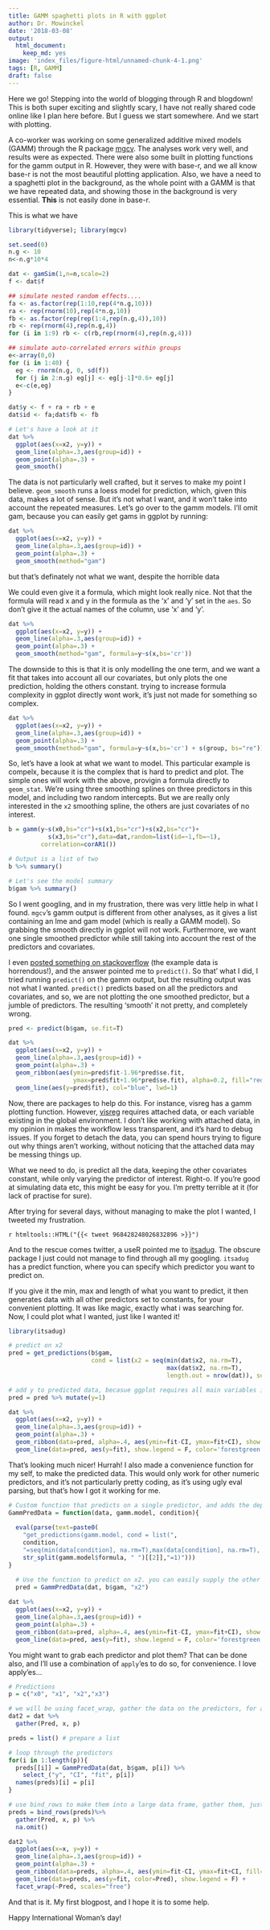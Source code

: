 ```yaml
---
title: GAMM spaghetti plots in R with ggplot
author: Dr. Mowinckel
date: '2018-03-08'
output:
  html_document:
    keep_md: yes
image: 'index_files/figure-html/unnamed-chunk-4-1.png'
tags: [R, GAMM]
draft: false
---
```



Here we go! Stepping into the world of blogging through R and blogdown! This is both super exciting and slightly scary, I have not really shared code online like I plan here before. But I guess we start somewhere. And we start with plotting.

A co-worker was working on some generalized additive mixed models (GAMM) through the R package [mgcv](https://cran.r-project.org/web/packages/mgcv/mgcv.pdf). The analyses work very well, and results were as expected. There were also some built in plotting functions for the gamm output in R. However, they were with base-r, and we all know base-r is not the most beautiful plotting application. Also, we have a need to a spaghetti plot in the background, as the whole point with a GAMM is that we have repeated data, and showing those in the background is very essential. **This** is not easily done in base-r.

This is what we have

```r
library(tidyverse); library(mgcv)

set.seed(0)
n.g <- 10
n<-n.g*10*4

dat <- gamSim(1,n=n,scale=2)
f <- dat$f

## simulate nested random effects....
fa <- as.factor(rep(1:10,rep(4*n.g,10)))
ra <- rep(rnorm(10),rep(4*n.g,10))
fb <- as.factor(rep(rep(1:4,rep(n.g,4)),10))
rb <- rep(rnorm(4),rep(n.g,4))
for (i in 1:9) rb <- c(rb,rep(rnorm(4),rep(n.g,4)))

## simulate auto-correlated errors within groups
e<-array(0,0)
for (i in 1:40) {
  eg <- rnorm(n.g, 0, sd(f))
  for (j in 2:n.g) eg[j] <- eg[j-1]*0.6+ eg[j]
  e<-c(e,eg)
}

dat$y <- f + ra + rb + e
dat$id <- fa;dat$fb <- fb
```

```r
# Let's have a look at it
dat %>% 
  ggplot(aes(x=x2, y=y)) + 
  geom_line(alpha=.3,aes(group=id)) + 
  geom_point(alpha=.3) +
  geom_smooth()

```

The data is not particularly well crafted, but it serves to make my point I believe. `geom_smooth` runs a loess model for prediction, which, given this data, makes a lot of sense. But it's not what I want, and it won't take into account the repeated measures. Let's go over to the gamm models. I'll omit gam, because you can easily get gams in ggplot by running:

```r
dat %>% 
  ggplot(aes(x=x2, y=y)) + 
  geom_line(alpha=.3,aes(group=id)) + 
  geom_point(alpha=.3) +
  geom_smooth(method="gam")
```

but that's definately not what we want, despite the horrible data

We could even give it a formula, which might look really nice. Not that the formula will read x and y in the formula as the 'x' and 'y' set in the `aes`. So don't give it the actual names of the column, use 'x' and 'y'.

```r
dat %>% 
  ggplot(aes(x=x2, y=y)) + 
  geom_line(alpha=.3,aes(group=id)) + 
  geom_point(alpha=.3) +
  geom_smooth(method="gam", formula=y~s(x,bs='cr'))
```

The downside to this is that it is only modelling the one term, and we want a fit that takes into account all our covariates, but only plots the one prediction, holding the others constant. trying to increase formula complexity in ggplot directly wont work, it's just not made for something so complex.


```r
dat %>% 
  ggplot(aes(x=x2, y=y)) + 
  geom_line(alpha=.3,aes(group=id)) + 
  geom_point(alpha=.3) +
  geom_smooth(method="gam", formula=y~s(x,bs='cr') + s(group, bs="re"))
```

So, let's have a look at what we want to model. This particular example is compelx, because it is the complex that is hard to predict and plot. The simple ones will work with the above, provigin a formula directly to `geom_stat`. We're using three smoothing splines on three predictors in this model, and including two random intercepts. But we are really only interested in the `x2` smoothing spline, the others are just covariates of no interest.

```r

b = gamm(y~s(x0,bs="cr")+s(x1,bs="cr")+s(x2,bs="cr")+
           s(x3,bs="cr"),data=dat,random=list(id=~1,fb=~1),
         correlation=corAR1())

# Output is a list of two
b %>% summary()

# Let's see the model summary
b$gam %>% summary()
```

So I went googling, and in my frustration, there was very little help in what I found. `mgcv`'s gamm output is different from other analyses, as it gives a list containing an lme and gam model (which is really a GAMM model). So grabbing the smooth directly in ggplot will not work. Furthermore, we want one single smoothed predictor while still taking into account the rest of the predictors and covariates.

I even [posted something on stackoverflow](https://stackoverflow.com/questions/48907493/ggplot2-geom-ribbon-from-mgcvgamm/48907846?noredirect=1#comment85066362_48907846) (the example data is horrendous!), and the answer pointed me to `predict()`. So that' what I did, I tried running `predict()` on the gamm output, but the resulting output was not what I wanted. `predict()` predicts based on all the predictors and covariates, and so, we are not plotting the one smoothed predictor, but a jumble of predictors. The resulting 'smooth' it not pretty, and completely wrong. 

```r

pred <- predict(b$gam, se.fit=T)

dat %>% 
  ggplot(aes(x=x2, y=y)) + 
  geom_line(alpha=.3,aes(group=id)) + 
  geom_point(alpha=.3) +
  geom_ribbon(aes(ymin=pred$fit-1.96*pred$se.fit,
                  ymax=pred$fit+1.96*pred$se.fit), alpha=0.2, fill="red")+
  geom_line(aes(y=pred$fit), col="blue", lwd=1)

```

Now, there are packages to help do this. For instance, visreg has a gamm plotting function. However, [visreg](https://cran.r-project.org/web/packages/visreg/visreg.pdf) requires attached data, or each variable existing in the global environment. I don't like working with attached data, in my opinion in makes the workflow less transparent, and it's hard to debug issues. If you forget to detach the data, you can spend hours trying to figure out why things aren't working, without noticing that the attached data may be messing things up. 

What we need to do, is predict all the data, keeping the other covariates constant, while only varying the predictor of interest. Right-o. If you're good at simulating data etc, this might be easy for you. I'm pretty terrible at it (for lack of practise for sure).

After trying for several days, without managing to make the plot I wanted, I tweeted my frustration. 

`r htmltools::HTML("{{< tweet 968428248026832896 >}}")`

And to the rescue comes twitter, a useR pointed me to [itsadug](https://cran.r-project.org/web/packages/itsadug/index.html). The obscure package I just could not manage to find through all my googling. `itsadug` has a predict function, where you can specify which predictor you want to predict on. 

If you give it the min, max and length of what you want to predict, it then generates data with all other predictors set to constants, for your convenient plotting. It was like magic, exactly what i was searching for. Now, I could plot what I wanted, just like I wanted it!

```r
library(itsadug)

# predict on x2
pred = get_predictions(b$gam, 
                       cond = list(x2 = seq(min(dat$x2, na.rm=T),
                                            max(dat$x2, na.rm=T), 
                                            length.out = nrow(dat)), se=T))

# add y to predicted data, becasue ggplot requires all main variables in both datasets
pred = pred %>% mutate(y=1)

dat %>% 
  ggplot(aes(x=x2, y=y)) + 
  geom_line(alpha=.3,aes(group=id)) + 
  geom_point(alpha=.3) +
  geom_ribbon(data=pred, alpha=.4, aes(ymin=fit-CI, ymax=fit+CI), show.legend = F, fill='forestgreen') +
  geom_line(data=pred, aes(y=fit), show.legend = F, color='forestgreen')


```


That's looking much nicer! Hurrah! I also made a convenience function for my self, to make the predicted data. This would only work for other numeric predictors, and it's not particularly pretty coding, as it's using ugly eval parsing, but that's how I got it working for me.

```r

# Custom function that predicts on a single predictor, and adds the dependent with the value of 1
GammPredData = function(data, gamm.model, condition){
  
  eval(parse(text=paste0(
    "get_predictions(gamm.model, cond = list(",
    condition,
    "=seq(min(data[condition], na.rm=T),max(data[condition], na.rm=T), length.out = nrow(data)))) %>% as.data.frame() %>% mutate(",
    str_split(gamm.model$formula, " ")[[2]],"=1)")))
}

  # Use the function to predict on x2. you can easily supply the other predictors
  pred = GammPredData(dat, b$gam, "x2")
  
dat %>% 
  ggplot(aes(x=x2, y=y)) + 
  geom_line(alpha=.3,aes(group=id)) + 
  geom_point(alpha=.3) +
  geom_ribbon(data=pred, alpha=.4, aes(ymin=fit-CI, ymax=fit+CI), show.legend = F, fill='forestgreen') +
  geom_line(data=pred, aes(y=fit), show.legend = F, color='forestgreen')


```

You might want to grab each predictor and plot them? That can be done also, and I'll use a combination of `apply`'es to do so, for convenience. I love apply'es...


```r

# Predictions
p = c("x0", "x1", "x2","x3")

# we will be using facet_wrap, gather the data on the predictors, for a long data frame.
dat2 = dat %>% 
  gather(Pred, x, p)

preds = list() # prepare a list

# loop through the predictors
for(i in 1:length(p)){
  preds[[i]] = GammPredData(dat, b$gam, p[i]) %>% 
    select_("y", "CI", "fit", p[i])
  names(preds)[i] = p[i]
}

# use bind_rows to make them into a large data frame, gather them, just like the data
preds = bind_rows(preds)%>% 
  gather(Pred, x, p) %>% 
  na.omit()

dat2 %>% 
  ggplot(aes(x=x, y=y)) + 
  geom_line(alpha=.3,aes(group=id)) + 
  geom_point(alpha=.3) +
  geom_ribbon(data=preds, alpha=.4, aes(ymin=fit-CI, ymax=fit+CI, fill=Pred), show.legend = F) +
  geom_line(data=preds, aes(y=fit, color=Pred), show.legend = F) +
  facet_wrap(~Pred, scales="free")

```

And that is it. My first blogpost, and I hope it is to some help. 

Happy International Woman's day!
